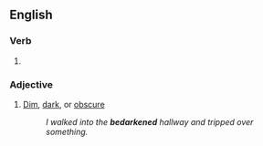 ==English==

===Verb===
{{head|en|verb form}}

# {{en-past of|bedarken}}

===Adjective===
{{head|en|adjective}}

# [[dim|Dim]], [[dark]], or [[obscure]]
#: ''I walked into the '''bedarkened''' hallway and tripped over something.''